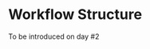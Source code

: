 # Workflow Structure

To be introduced on day #2

<!-- Introducing the lib and bin directories, as well as templates for larger processes. What should be included in a Docker file. Nextflow schema json. Standard directory structures for modules. Custom Groovy classes - leveraging custom Groovy.

Using groovy functions that load json. Use Harshil’s Fastp example for. Workflow helper class.

Functions local in file
Functions imported
Functions in separate class -->

